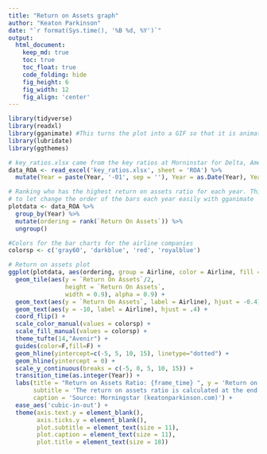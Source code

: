```yaml
---
title: "Return on Assets graph"
author: "Keaton Parkinson"
date: "`r format(Sys.time(), '%B %d, %Y')`"
output:
  html_document:  
    keep_md: true
    toc: true
    toc_float: true
    code_folding: hide
    fig_height: 6
    fig_width: 12
    fig_align: 'center'
---
```


```r
library(tidyverse)
library(readxl)
library(gganimate) #This turns the plot into a GIF so that it is animated
library(lubridate)
library(ggthemes)
```

```r
# key_ratios.xlsx came from the key ratios at Morninstar for Delta, American, United, and Southwest
data_ROA <- read_excel('key_ratios.xlsx', sheet = 'ROA') %>% 
  mutate(Year = paste(Year, '-01', sep = ''), Year = as.Date(Year), Year = year(Year))

# Ranking who has the highest return on assets ratio for each year. This allows me
# to let change the order of the bars each year easily with gganimate
plotdata <- data_ROA %>%
  group_by(Year) %>%
  mutate(ordering = rank(`Return On Assets`)) %>%
  ungroup() 

#Colors for the bar charts for the airline companies
colorsp <- c('gray60', 'darkblue', 'red', 'royalblue')
```

```r
# Return on assets plot
ggplot(plotdata, aes(ordering, group = Airline, color = Airline, fill = Airline)) + 
  geom_tile(aes(y = `Return On Assets`/2,
                height = `Return On Assets`,
                width = 0.9), alpha = 0.9) +
  geom_text(aes(y = `Return On Assets`, label = Airline), hjust = -0.4) +
  geom_text(aes(y = -10, label = Airline), hjust = .4) +
  coord_flip() +
  scale_color_manual(values = colorsp) +
  scale_fill_manual(values = colorsp) +
  theme_tufte(14,"Avenir") +
  guides(color=F,fill=F) +
  geom_hline(yintercept=c(-5, 5, 10, 15), linetype="dotted") +
  geom_hline(yintercept = 0) +
  scale_y_continuous(breaks = c(-5, 0, 5, 10, 15)) +
  transition_time(as.integer(Year)) +
  labs(title = "Return on Assets Ratio: {frame_time} ", y = 'Return on Assets Ratio', x = '',
       subtitle = 'The return on assets ratio is calculated at the end of each year except for the year 2020.\nThe 2020 ratio is calcuated using the past 12 consecutive months.',
       caption = 'Source: Morningstar (keatonparkinson.com)') +
  ease_aes('cubic-in-out') +
  theme(axis.text.y = element_blank(),
        axis.ticks.y = element_blank(),
        plot.subtitle = element_text(size = 11),
        plot.caption = element_text(size = 11),
        plot.title = element_text(size = 18))
```

